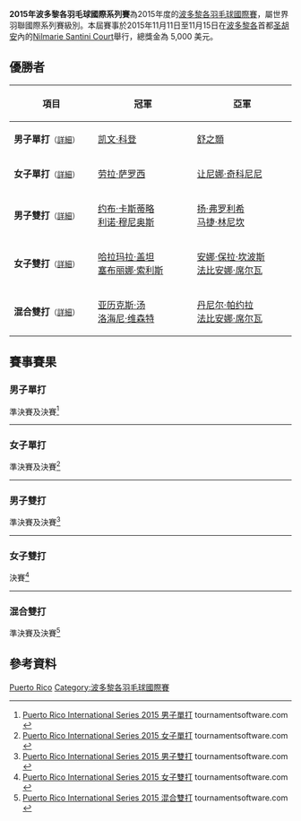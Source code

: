 {{noteTA|G1=Badminton}}
{{infobox badminton event
|name           = 2015年波多黎各羽毛球國際系列賽
|image          = 
|size           = 
|caption        =
|dates          = 2015年11月11日－11月15日
|number_edition = 
|level          = 4B
|prize_money    = 5,000 美元
|location       = {{PUR}}[[圣胡安_(波多黎各)|圣胡安]]
|venue          = [[Nilmarie_Santini_Court|Nilmarie Santini Court]]
|previous       = 2014年波多黎各羽毛球國際系列賽 
|next           = 2016年波多黎各羽毛球國際系列賽
}}
'''2015年波多黎各羽毛球國際系列賽'''為2015年度的[[波多黎各羽毛球國際賽|波多黎各羽毛球國際賽]]，屬世界羽聯國際系列賽級別。本屆賽事於2015年11月11日至11月15日在[[波多黎各|波多黎各]]首都[[圣胡安_(波多黎各)|圣胡安]]內的[[Nilmarie_Santini_Court|Nilmarie Santini Court]]舉行，總獎金為 5,000 美元。

== 優勝者 ==
{| class=wikitable style="font-size:small"
!width="200"|項目
!width="250"|冠軍
!width="250"|亞軍
|-
|'''男子單打'''<small>（[[#男子單打|詳細]]）</small>
|{{flagicon|GUA}} [[凯文·科登|凯文·科登]]
|{{flagicon|USA}} [[舒之顥|舒之顥]]
|-
|'''女子單打'''<small>（[[#女子單打|詳細]]）</small>
|{{flagicon|HUN}} [[劳拉·萨罗西|劳拉·萨罗西]]
|{{flagicon|ITA}} [[让尼娜·奇科尼尼|让尼娜·奇科尼尼]]
|-
|'''男子雙打'''<small>（[[#男子雙打|詳細]]）</small>
|{{flagicon|MEX}} [[约布·卡斯蒂略|约布·卡斯蒂略]]<br/>{{flagicon|MEX}} [[利诺·穆尼奥斯|利诺·穆尼奥斯]]
|{{flagicon|CZE}} [[扬·弗罗利希|扬·弗罗利希]]<br/>{{flagicon|SVK}} [[马捷·林尼坎|马捷·林尼坎]]
|-
|'''女子雙打'''<small>（[[#女子雙打|詳細]]）</small>
|{{flagicon|MEX}} [[哈拉玛拉·盖坦|哈拉玛拉·盖坦]]<br/>{{flagicon|MEX}} [[塞布丽娜·索利斯|塞布丽娜·索利斯]]
|{{flagicon|BRA}} [[安娜·保拉·坎波斯|安娜·保拉·坎波斯]]<br/>{{flagicon|BRA}} [[法比安娜·席尔瓦|法比安娜·席尔瓦]]
|-
|'''混合雙打'''<small>（[[#混合雙打|詳細]]）</small>
|{{flagicon|BRA}} [[亚历克斯·汤|亚历克斯·汤]]<br/>{{flagicon|BRA}} [[洛海尼·维森特|洛海尼·维森特]]
|{{flagicon|BRA}} [[丹尼尔·帕约拉|丹尼尔·帕约拉]]<br/>{{flagicon|BRA}} [[法比安娜·席尔瓦|法比安娜·席尔瓦]]
|}

== 賽事賽果 ==
=== 男子單打 ===
;準決賽及決賽<ref name="MS">[https://bwf.tournamentsoftware.com/sport/draw.aspx?id=E5A79E53-C722-4ED9-B772-C07BD8192B59&draw=1 Puerto Rico International Series 2015 男子單打] {{Wayback|url=https://bwf.tournamentsoftware.com/sport/draw.aspx?id=E5A79E53-C722-4ED9-B772-C07BD8192B59&draw=1 |date=20200904022319 }} tournamentsoftware.com {{en}}</ref>
{{4TeamBracket-Tennis3-v2
| team-width=200
| RD1-seed1=1
| RD1-team1='''{{flagicon|GUA}} [[凯文·科登|凯文·科登]]
| RD1-score1-1='''21
| RD1-score1-2='''22
| RD1-score1-3=
| RD1-seed2=
| RD1-team2={{flagicon|MEX}} [[约布·卡斯蒂略|约布·卡斯蒂略]]
| RD1-score2-1=14
| RD1-score2-2=20
| RD1-score2-3=

| RD1-seed3=
| RD1-team3={{flagicon|JAM}} [[加雷斯·亨利|加雷斯·亨利]]
| RD1-score3-1=11
| RD1-score3-2=16
| RD1-score3-3=
| RD1-seed4=2
| RD1-team4='''{{flagicon|USA}} [[舒之顥|舒之顥]]
| RD1-score4-1='''21
| RD1-score4-2='''21
| RD1-score4-3=

| RD2-seed1=1
| RD2-team1='''{{flagicon|GUA}} [[凯文·科登|凯文·科登]]
| RD2-score1-1='''21
| RD2-score1-2='''21
| RD2-score1-3=
| RD2-seed2=2
| RD2-team2={{flagicon|USA}} [[舒之顥|舒之顥]]
| RD2-score2-1=17
| RD2-score2-2=15
| RD2-score2-3=
}}
----

=== 女子單打 ===
;準決賽及決賽<ref name="WS">[https://bwf.tournamentsoftware.com/sport/draw.aspx?id=E5A79E53-C722-4ED9-B772-C07BD8192B59&draw=2 Puerto Rico International Series 2015 女子單打] {{Wayback|url=https://bwf.tournamentsoftware.com/sport/draw.aspx?id=E5A79E53-C722-4ED9-B772-C07BD8192B59&draw=2 |date=20200904022327 }} tournamentsoftware.com {{en}}</ref>
{{4TeamBracket-Tennis3-v2
| team-width=200
| RD1-seed1=1
| RD1-team1={{flagicon|BRA}} [[洛海尼·维森特|洛海尼·维森特]]
| RD1-score1-1=16
| RD1-score1-2=17
| RD1-score1-3=
| RD1-seed2=4
| RD1-team2='''{{flagicon|HUN}} [[劳拉·萨罗西|劳拉·萨罗西]]
| RD1-score2-1='''21
| RD1-score2-2='''21
| RD1-score2-3=

| RD1-seed3=3
| RD1-team3={{flagicon|BRA}} [[法比安娜·席尔瓦|法比安娜·席尔瓦]]
| RD1-score3-1='''21
| RD1-score3-2=19
| RD1-score3-3=19
| RD1-seed4=2
| RD1-team4='''{{flagicon|ITA}} [[让尼娜·奇科尼尼|让尼娜·奇科尼尼]]
| RD1-score4-1=14
| RD1-score4-2='''21
| RD1-score4-3='''21

| RD2-seed1=4
| RD2-team1='''{{flagicon|HUN}} [[劳拉·萨罗西|劳拉·萨罗西]]
| RD2-score1-1='''21
| RD2-score1-2='''21
| RD2-score1-3=
| RD2-seed2=2
| RD2-team2={{flagicon|ITA}} [[让尼娜·奇科尼尼|让尼娜·奇科尼尼]]
| RD2-score2-1=12
| RD2-score2-2=16
| RD2-score2-3=
}}
----

=== 男子雙打 ===
;準決賽及決賽<ref name="MD">[https://bwf.tournamentsoftware.com/sport/draw.aspx?id=E5A79E53-C722-4ED9-B772-C07BD8192B59&draw=3 Puerto Rico International Series 2015 男子雙打] {{Wayback|url=https://bwf.tournamentsoftware.com/sport/draw.aspx?id=E5A79E53-C722-4ED9-B772-C07BD8192B59&draw=3 |date=20200904022329 }} tournamentsoftware.com {{en}}</ref>
{{4TeamBracket-Tennis3-v2
| team-width=200
| RD1-seed1=1
| RD1-team1='''{{flagicon|MEX}} [[约布·卡斯蒂略|约布·卡斯蒂略]]<br/> {{flagicon|MEX}} [[利诺·穆尼奥斯|利诺·穆尼奥斯]]
| RD1-score1-1='''21
| RD1-score1-2='''21
| RD1-score1-3=
| RD1-seed2=
| RD1-team2={{flagicon|BRA}} [[丹尼尔·帕约拉|丹尼尔·帕约拉]]<br/> {{flagicon|BRA}} [[亚历克斯·汤|亚历克斯·汤]]
| RD1-score2-1=10
| RD1-score2-2=14
| RD1-score2-3=

| RD1-seed3=
| RD1-team3='''{{flagicon|CZE}} [[扬·弗罗利希|扬·弗罗利希]]<br/> {{flagicon|SVK}} [[马捷·林尼坎|马捷·林尼坎]]
| RD1-score3-1='''21
| RD1-score3-2='''25
| RD1-score3-3=
| RD1-seed4=2
| RD1-team4={{flagicon|ITA}} [[乔瓦尼·格列柯|乔瓦尼·格列柯]]<br/> {{flagicon|ITA}} [[罗萨里奥·马达洛尼|罗萨里奥·马达洛尼]]
| RD1-score4-1=17
| RD1-score4-2=23
| RD1-score4-3=

| RD2-seed1=1
| RD2-team1='''{{flagicon|MEX}} [[约布·卡斯蒂略|约布·卡斯蒂略]]<br/> {{flagicon|MEX}} [[利诺·穆尼奥斯|利诺·穆尼奥斯]]
| RD2-score1-1='''21
| RD2-score1-2='''22
| RD2-score1-3=
| RD2-seed2=
| RD2-team2={{flagicon|CZE}} [[扬·弗罗利希|扬·弗罗利希]]<br/> {{flagicon|SVK}} [[马捷·林尼坎|马捷·林尼坎]]
| RD2-score2-1=19
| RD2-score2-2=20
| RD2-score2-3=
}}
----

=== 女子雙打 ===
;決賽<ref name="WD">[https://bwf.tournamentsoftware.com/sport/draw.aspx?id=E5A79E53-C722-4ED9-B772-C07BD8192B59&draw=4 Puerto Rico International Series 2015 女子雙打] {{Wayback|url=https://bwf.tournamentsoftware.com/sport/draw.aspx?id=E5A79E53-C722-4ED9-B772-C07BD8192B59&draw=4 |date=20200904022334 }} tournamentsoftware.com {{en}}</ref>
{{4TeamBracket-Tennis3-v2
| team-width=200
| RD1-seed1=1
| RD1-team1='''{{nowrap|{{flagicon|MEX}} [[哈拉玛拉·盖坦|哈拉玛拉·盖坦]]<br/> {{flagicon|MEX}} [[塞布丽娜·索利斯|塞布丽娜·索利斯]]}}
| RD1-score1-1='''21
| RD1-score1-2='''21
| RD1-score1-3=
| RD1-seed2=
| RD1-team2={{flagicon|PUR}} [[Yuneyshka_Guzmán_Rosa|Yuneyshka Guzmán Rosa]]<br/> {{flagicon|PUR}} [[Vitmary_Rivera_Rodriguez|Vitmary Rivera Rodriguez]]
| RD1-score2-1=7
| RD1-score2-2=6
| RD1-score2-3=

| RD1-seed3=
| RD1-team3={{flagicon|PUR}} [[Saribel_Caceres|Saribel Caceres]]<br/> {{flagicon|PUR}} [[Genesis_Valentin|Genesis Valentin]]
| RD1-score3-1=16
| RD1-score3-2=10
| RD1-score3-3=
| RD1-seed4=2
| RD1-team4='''{{flagicon|BRA}} [[安娜·保拉·坎波斯|安娜·保拉·坎波斯]]<br/> {{flagicon|BRA}} [[法比安娜·席尔瓦|法比安娜·席尔瓦]]
| RD1-score4-1='''21
| RD1-score4-2='''21
| RD1-score4-3=

| RD2-seed1=1
| RD2-team1='''{{flagicon|MEX}} [[哈拉玛拉·盖坦|哈拉玛拉·盖坦]]<br/> {{flagicon|MEX}} [[塞布丽娜·索利斯|塞布丽娜·索利斯]]
| RD2-score1-1='''21
| RD2-score1-2='''21
| RD2-score1-3=
| RD2-seed2=2
| RD2-team2={{flagicon|BRA}} [[安娜·保拉·坎波斯|安娜·保拉·坎波斯]]<br/> {{flagicon|BRA}} [[法比安娜·席尔瓦|法比安娜·席尔瓦]]
| RD2-score2-1=12
| RD2-score2-2=15
| RD2-score2-3=
}}
----

=== 混合雙打 ===
;準決賽及決賽<ref name="XD">[https://bwf.tournamentsoftware.com/sport/draw.aspx?id=E5A79E53-C722-4ED9-B772-C07BD8192B59&draw=5 Puerto Rico International Series 2015 混合雙打] {{Wayback|url=https://bwf.tournamentsoftware.com/sport/draw.aspx?id=E5A79E53-C722-4ED9-B772-C07BD8192B59&draw=5 |date=20200904022339 }} tournamentsoftware.com {{en}}</ref>
{{4TeamBracket-Tennis3-v2
| team-width=200
| RD1-seed1=1
| RD1-team1='''{{flagicon|BRA}} [[亚历克斯·汤|亚历克斯·汤]]<br/> {{flagicon|BRA}} [[洛海尼·维森特|洛海尼·维森特]]
| RD1-score1-1='''21
| RD1-score1-2='''21
| RD1-score1-3=
| RD1-seed2=
| RD1-team2={{flagicon|MEX}} [[阿图罗·埃尔南德斯|阿图罗·埃尔南德斯]]<br/> {{flagicon|MEX}} [[玛丽安娜·乌加尔德|玛丽安娜·乌加尔德]]
| RD1-score2-1=11
| RD1-score2-2=16
| RD1-score2-3=

| RD1-seed3=
| RD1-team3={{flagicon|GER}} [[喬納森·佩爾松|喬納森·佩爾松]]<br/> {{flagicon|BRA}} [[安娜·保拉·坎波斯|安娜·保拉·坎波斯]]
| RD1-score3-1=14
| RD1-score3-2='''21
| RD1-score3-3=12
| RD1-seed4=
| RD1-team4='''{{flagicon|BRA}} [[丹尼尔·帕约拉|丹尼尔·帕约拉]]<br/> {{flagicon|BRA}} [[法比安娜·席尔瓦|法比安娜·席尔瓦]]
| RD1-score4-1='''21
| RD1-score4-2=17
| RD1-score4-3='''21

| RD2-seed1=1
| RD2-team1='''{{flagicon|BRA}} [[亚历克斯·汤|亚历克斯·汤]]<br/> {{flagicon|BRA}} [[洛海尼·维森特|洛海尼·维森特]]
| RD2-score1-1='''21
| RD2-score1-2=18
| RD2-score1-3='''25
| RD2-seed2=
| RD2-team2={{flagicon|BRA}} [[丹尼尔·帕约拉|丹尼尔·帕约拉]]<br/> {{flagicon|BRA}} [[法比安娜·席尔瓦|法比安娜·席尔瓦]]
| RD2-score2-1=12
| RD2-score2-2='''21
| RD2-score2-3=23
}}

== 參考資料 ==
{{Reflist}}

[[Category:2015年世界羽聯國際系列賽|Puerto Rico]]
[[Category:波多黎各羽毛球國際賽|Category:波多黎各羽毛球國際賽]]